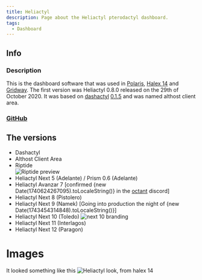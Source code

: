 ```yaml
---
title: Heliactyl
description: Page about the Heliactyl pterodactyl dashboard.
tags:
  - Dashboard
---
```


## Info
### Description
This is the dashboard software that was used in [Polaris](../Hosts/polarisnode.com.md), [Halex 14](../Hosts/halex.gg.md) and [Gridway](../Hosts/gridway.io.md).
The first version was Heliactyl 0.8.0 released on the 29th of October 2020. It was based on [dashactyl](https://github.com/Votion-Development/Dashactyl) [0.1.5](https://github.com/Votion-Development/Dashactyl-0.4) and was named althost client area.

### [GitHub](https://github.com/OpenHeliactyl/)

## The versions
* Dashactyl
* Althost Client Area
* Riptide  
  ![Riptide preview](https://summerhosts.github.io/media/heliactyl/riptide.png)
* Heliactyl Next 5 (Adelante) / Prism 0.6 (Adelante)
* Heliactyl Avanzar 7 [confirmed {new Date(1740624267095).toLocaleString()} in the [octant](../Hosts/octant.gg.mdx) discord]
* Heliactyl Next 8 (Pistolero)
* Heliactyl Next 9 (Namek) [Going into production the night of {new Date(1743454314848).toLocaleString()}]
* Heliactyl Next 10 (Toledo) ![next 10 branding](https://summerhosts.github.io/media/heliactyl/next_10_branding_2.png)
* Heliactyl Next 11 (Interlagos)
* Heliactyl Next 12 (Paragon)

# Images
It looked something like this
![Heliactyl look, from halex 14](https://summerhosts.github.io/media/halex/14/dashboard.png)